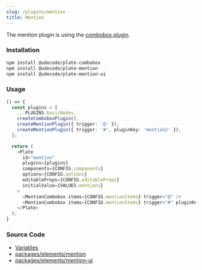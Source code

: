 ```yaml
---
slug: /plugins/mention
title: Mention
---
```


The mention plugin is using the [combobox plugin](docs/plugins/combobox).

### Installation

```bash npm2yarn
npm install @udecode/plate-combobox
npm install @udecode/plate-mention
npm install @udecode/plate-mention-ui
```

### Usage

```ts live
() => {
  const plugins = [
    ...PLUGINS.basicNodes,
    createComboboxPlugin(),
    createMentionPlugin({ trigger: '@' }),
    createMentionPlugin({ trigger: '#', pluginKey: 'mention2' }),
  ];

  return (
    <Plate
      id="mention"
      plugins={plugins}
      components={CONFIG.components}
      options={CONFIG.options}
      editableProps={CONFIG.editableProps}
      initialValue={VALUES.mentions}
    >
      <MentionCombobox items={CONFIG.mentionItems} trigger="@" />
      <MentionCombobox items={CONFIG.mentionItems} trigger="#" pluginKey="mention2" />
    </Plate>
  );
}
```

### Source Code

- [Variables](https://github.com/udecode/plate/blob/main/docs/src/live/live.tsx)
- [packages/elements/mention](https://github.com/udecode/plate/tree/main/packages/elements/mention/src)
- [packages/elements/mention-ui](https://github.com/udecode/plate/tree/main/packages/elements/mention-ui/src)
